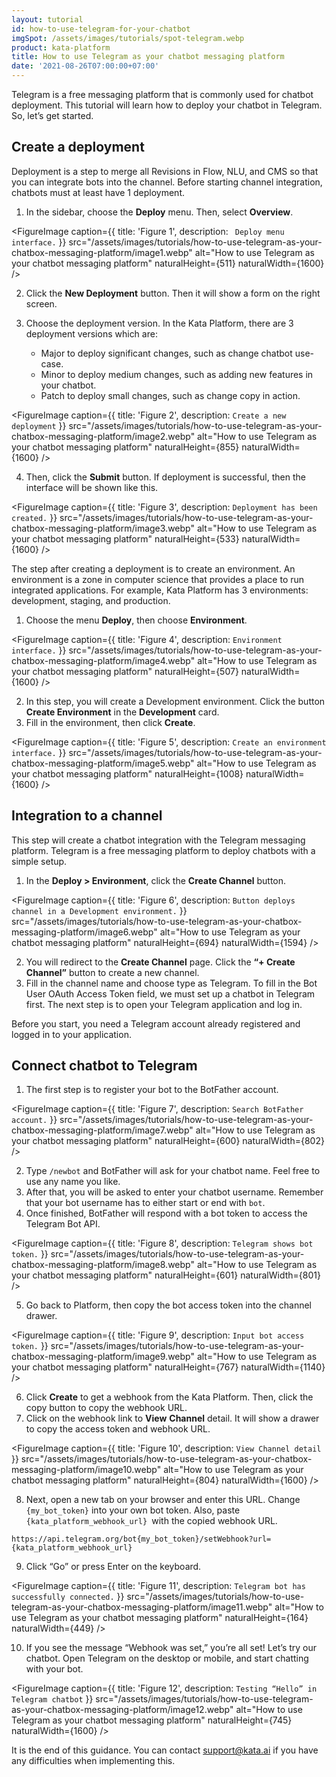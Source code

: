```yaml
---
layout: tutorial
id: how-to-use-telegram-for-your-chatbot
imgSpot: /assets/images/tutorials/spot-telegram.webp
product: kata-platform
title: How to use Telegram as your chatbot messaging platform
date: '2021-08-26T07:00:00+07:00'
---
```


Telegram is a free messaging platform that is commonly used for chatbot deployment. This tutorial will learn how to deploy your chatbot in Telegram. So, let’s get started.

## Create a deployment

Deployment is a step to merge all Revisions in Flow, NLU, and CMS so that you can integrate bots into the channel. Before starting channel integration, chatbots must at least have 1 deployment.

1.  In the sidebar, choose the **Deploy** menu. Then, select **Overview**.

<FigureImage
  caption={{ title: 'Figure 1', description: ` Deploy menu interface.` }}
  src="/assets/images/tutorials/how-to-use-telegram-as-your-chatbox-messaging-platform/image1.webp"
  alt="How to use Telegram as your chatbot messaging platform"
  naturalHeight={511}
  naturalWidth={1600}
/>

2.  Click the **New Deployment** button. Then it will show a form on the right screen.
3.  Choose the deployment version. In the Kata Platform, there are 3 deployment versions which are:

    - Major to deploy significant changes, such as change chatbot use-case.
    - Minor to deploy medium changes, such as adding new features in your chatbot.
    - Patch to deploy small changes, such as change copy in action.

<FigureImage
  caption={{ title: 'Figure 2', description: `Create a new deployment` }}
  src="/assets/images/tutorials/how-to-use-telegram-as-your-chatbox-messaging-platform/image2.webp"
  alt="How to use Telegram as your chatbot messaging platform"
  naturalHeight={855}
  naturalWidth={1600}
/>

4.  Then, click the **Submit** button. If deployment is successful, then the interface will be shown like this.

<FigureImage
  caption={{ title: 'Figure 3', description: `Deployment has been created.` }}
  src="/assets/images/tutorials/how-to-use-telegram-as-your-chatbox-messaging-platform/image3.webp"
  alt="How to use Telegram as your chatbot messaging platform"
  naturalHeight={533}
  naturalWidth={1600}
/>

The step after creating a deployment is to create an environment. An environment is a zone in computer science that provides a place to run integrated applications. For example, Kata Platform has 3 environments: development, staging, and production.

1. Choose the menu **Deploy**, then choose **Environment**.

<FigureImage
  caption={{ title: 'Figure 4', description: `Environment interface.` }}
  src="/assets/images/tutorials/how-to-use-telegram-as-your-chatbox-messaging-platform/image4.webp"
  alt="How to use Telegram as your chatbot messaging platform"
  naturalHeight={507}
  naturalWidth={1600}
/>

2. In this step, you will create a Development environment. Click the button **Create Environment** in the **Development** card.
3. Fill in the environment, then click **Create**.

<FigureImage
  caption={{ title: 'Figure 5', description: `Create an environment interface.` }}
  src="/assets/images/tutorials/how-to-use-telegram-as-your-chatbox-messaging-platform/image5.webp"
  alt="How to use Telegram as your chatbot messaging platform"
  naturalHeight={1008}
  naturalWidth={1600}
/>

## Integration to a channel

This step will create a chatbot integration with the Telegram messaging platform. Telegram is a free messaging platform to deploy chatbots with a simple setup.

1. In the **Deploy > Environment**, click the **Create Channel** button.

<FigureImage
  caption={{ title: 'Figure 6', description: `Button deploys channel in a Development environment.` }}
  src="/assets/images/tutorials/how-to-use-telegram-as-your-chatbox-messaging-platform/image6.webp"
  alt="How to use Telegram as your chatbot messaging platform"
  naturalHeight={694}
  naturalWidth={1594}
/>

2. You will redirect to the **Create Channel** page. Click the **“+ Create Channel”** button to create a new channel.
3. Fill in the channel name and choose type as Telegram. To fill in the Bot User OAuth Access Token field, we must set up a chatbot in Telegram first. The next step is to open your Telegram application and log in.

Before you start, you need a Telegram account already registered and logged in to your application.

## Connect chatbot to Telegram

1.  The first step is to register your bot to the BotFather account.

<FigureImage
  caption={{ title: 'Figure 7', description: `Search BotFather account.` }}
  src="/assets/images/tutorials/how-to-use-telegram-as-your-chatbox-messaging-platform/image7.webp"
  alt="How to use Telegram as your chatbot messaging platform"
  naturalHeight={600}
  naturalWidth={802}
/>

2.  Type `/newbot` and BotFather will ask for your chatbot name. Feel free to use any name you like.
3.  After that, you will be asked to enter your chatbot username. Remember that your bot username has to either start or end with `bot`.
4.  Once finished, BotFather will respond with a bot token to access the Telegram Bot API.

<FigureImage
  caption={{ title: 'Figure 8', description: `Telegram shows bot token.` }}
  src="/assets/images/tutorials/how-to-use-telegram-as-your-chatbox-messaging-platform/image8.webp"
  alt="How to use Telegram as your chatbot messaging platform"
  naturalHeight={601}
  naturalWidth={801}
/>

5.  Go back to Platform, then copy the bot access token into the channel drawer.

<FigureImage
  caption={{ title: 'Figure 9', description: `Input bot access token.` }}
  src="/assets/images/tutorials/how-to-use-telegram-as-your-chatbox-messaging-platform/image9.webp"
  alt="How to use Telegram as your chatbot messaging platform"
  naturalHeight={767}
  naturalWidth={1140}
/>

6.  Click **Create** to get a webhook from the Kata Platform. Then, click the copy button to copy the webhook URL.
7.  Click on the webhook link to **View** **Channel** detail. It will show a drawer to copy the access token and webhook URL.

<FigureImage
  caption={{ title: 'Figure 10', description: `View Channel detail` }}
  src="/assets/images/tutorials/how-to-use-telegram-as-your-chatbox-messaging-platform/image10.webp"
  alt="How to use Telegram as your chatbot messaging platform"
  naturalHeight={804}
  naturalWidth={1600}
/>

8.  Next, open a new tab on your browser and enter this URL. Change `{my_bot_token}` into your own bot token. Also, paste `{kata_platform_webhook_url} `with the copied webhook URL.

```
https://api.telegram.org/bot{my_bot_token}/setWebhook?url={kata_platform_webhook_url}
```

9.  Click “Go” or press Enter on the keyboard.

<FigureImage
  caption={{ title: 'Figure 11', description: `Telegram bot has successfully connected.` }}
  src="/assets/images/tutorials/how-to-use-telegram-as-your-chatbox-messaging-platform/image11.webp"
  alt="How to use Telegram as your chatbot messaging platform"
  naturalHeight={164}
  naturalWidth={449}
/>

10. If you see the message “Webhook was set,” you’re all set! Let’s try our chatbot. Open Telegram on the desktop or mobile, and start chatting with your bot.

<FigureImage
  caption={{ title: 'Figure 12', description: `Testing “Hello” in Telegram chatbot` }}
  src="/assets/images/tutorials/how-to-use-telegram-as-your-chatbox-messaging-platform/image12.webp"
  alt="How to use Telegram as your chatbot messaging platform"
  naturalHeight={745}
  naturalWidth={1600}
/>

It is the end of this guidance. You can contact [support@kata.ai](mailto:support@kata.ai) if you have any difficulties when implementing this.
